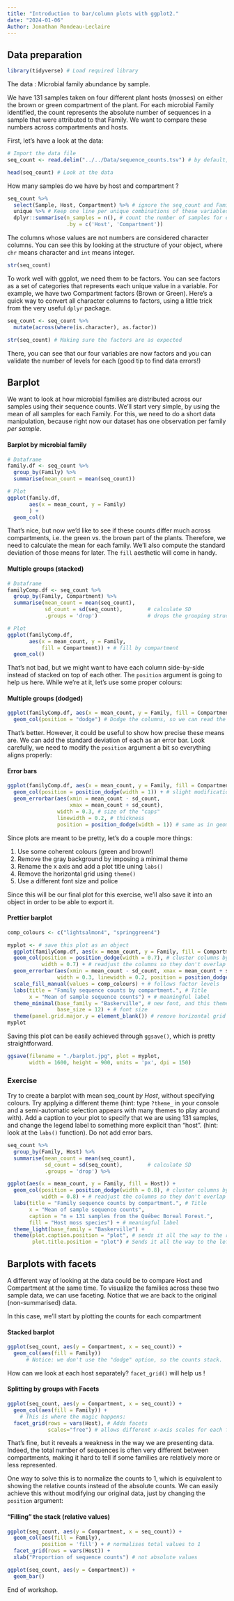 ```yaml
---
title: "Introduction to bar/column plots with ggplot2."
date: "2024-01-06"
Author: Jonathan Rondeau-Leclaire
---
```


## Data preparation

```r
library(tidyverse) # Load required library
```

The data : Microbial family abundance by sample.

We have 131 samples taken on four different plant hosts (mosses) on either the brown or green compartment of the plant. For each microbial Family identified, the count represents the absolute number of sequences in a sample that were attributed to that Family. We want to compare these numbers across compartments and hosts.

First, let's have a look at the data: 

```r
# Import the data file
seq_count <- read.delim("../../Data/sequence_counts.tsv") # by default, read.delim assumes the file has a header, and that it is separated by tabulations ("\t")

head(seq_count) # Look at the data
```

How many samples do we have by host and compartment ?
```r
seq_count %>% 
  select(Sample, Host, Compartment) %>% # ignore the seq_count and Family columns
  unique %>% # Keep one line per unique combinations of these variables
  dplyr::summarise(n_samples = n(), # count the number of samples for each
                   .by = c('Host', 'Compartment'))
```
The columns whose values are not numbers are considered character columns. You can see this by looking at the structure of your object, where `chr` means character and `int` means integer.

```r
str(seq_count)
```

To work well with ggplot, we need them to be factors. You can see factors as a set of categories that represents each unique value in a variable. For example, we have two Compartment factors (Brown or Green). Here's a quick way to convert all character columns to factors, using a little trick from the very useful `dplyr` package.

```r
seq_count <- seq_count %>% 
  mutate(across(where(is.character), as.factor))

str(seq_count) # Making sure the factors are as expected
```

There, you can see that our four variables are now factors and you can validate the number of levels for each (good tip to find data errors!)

## Barplot

We want to look at how microbial families are distributed across our samples using their sequence counts. We'll start very simple, by using the mean of all samples for each Family. For this, we need to do a short data manipulation, because right now our dataset has one observation per family _per sample_. 

#### Barplot by microbial family

```r
# Dataframe
family.df <- seq_count %>% 
  group_by(Family) %>% 
  summarise(mean_count = mean(seq_count))

# Plot 
ggplot(family.df, 
       aes(x = mean_count, y = Family)
       ) + 
  geom_col() 
```

That's nice, but now we'd like to see if these counts differ much across compartments, i.e. the green vs. the brown part of the plants. Therefore, we need to calculate the mean for each family. We'll also compute the standard deviation of those means for later. The `fill` aesthetic will come in handy.

#### Multiple groups (stacked)

```r
# Dataframe
familyComp.df <- seq_count %>% 
  group_by(Family, Compartment) %>% 
  summarise(mean_count = mean(seq_count),     
            sd_count = sd(seq_count),        # calculate SD
            .groups = 'drop')                # drops the grouping structure

# Plot
ggplot(familyComp.df, 
       aes(x = mean_count, y = Family, 
           fill = Compartment)) + # fill by compartment 
  geom_col() 
```

That's not bad, but we might want to have each column side-by-side instead of stacked on top of each other. The `position` argument is going to help us here. While we're at it, let's use some proper colours:

#### Multiple groups (dodged)

```r
ggplot(familyComp.df, aes(x = mean_count, y = Family, fill = Compartment)) + 
  geom_col(position = "dodge") # Dodge the columns, so we can read the counts
```

That's better. However, it could be useful to show how precise these means are. We can add the standard deviation of each as an error bar. Look carefully, we need to modify the `position` argument a bit so everything aligns properly:

#### Error bars

```r
ggplot(familyComp.df, aes(x = mean_count, y = Family, fill = Compartment)) + 
  geom_col(position = position_dodge(width = 1)) + # slight modification
  geom_errorbar(aes(xmin = mean_count - sd_count, 
                    xmax = mean_count + sd_count),
                width = 0.3, # size of the "caps"
                linewidth = 0.2, # thickness
                position = position_dodge(width = 1)) # same as in geom_col
```

Since plots are meant to be pretty, let's do a couple more things: 

1. Use some coherent colours (green and brown!)
2. Remove the gray background by imposing a minimal theme
3. Rename the x axis and add a plot title uning `labs()`
4. Remove the horizontal grid using `theme()`
5. Use a different font size and police 

Since this will be our final plot for this exercise, we'll also save it into an object in order to be able to export it. 

#### Prettier barplot

```r
comp_colours <- c("lightsalmon4", "springgreen4")

myplot <- # save this plot as an object
  ggplot(familyComp.df, aes(x = mean_count, y = Family, fill = Compartment)) + 
  geom_col(position = position_dodge(width = 0.7), # cluster columns by family
           width = 0.7) + # readjust the columns so they don't overlap
  geom_errorbar(aes(xmin = mean_count - sd_count, xmax = mean_count + sd_count),
                width = 0.3, linewidth = 0.2, position = position_dodge(width = 0.7)) +
  scale_fill_manual(values = comp_colours) + # follows factor levels
  labs(title = "Family sequence counts by compartment.", # Title
       x = "Mean of sample sequence counts") + # meaningful label
  theme_minimal(base_family = "Baskerville", # new font, and this theme removes gray background
                base_size = 12) + # font size
  theme(panel.grid.major.y = element_blank()) # remove horizontal grid
myplot
```

Saving this plot can be easily achieved through `ggsave()`, which is pretty straightforward.
```r
ggsave(filename = "./barplot.jpg", plot = myplot, 
       width = 1600, height = 900, units = 'px', dpi = 150)
```

### Exercise

Try to create a barplot with mean seq_count _by Host_, without specifying colours. Try applying a different theme (hint: type `?theme_` in your console and a semi-automatic selection appears with many themes to play around with). Add a caption to your plot to specify that we are using 131 samples, and change the legend label to something more explicit than "host". (hint: look at the `labs()` function). Do not add error bars.

```r
seq_count %>% 
  group_by(Family, Host) %>% 
  summarise(mean_count = mean(seq_count),     
            sd_count = sd(seq_count),        # calculate SD
            .groups = 'drop') %>% 

ggplot(aes(x = mean_count, y = Family, fill = Host)) + 
  geom_col(position = position_dodge(width = 0.8), # cluster columns by family
           width = 0.8) + # readjust the columns so they don't overlap
  labs(title = "Family sequence counts by compartment.", # Title
       x = "Mean of sample sequence counts",
       caption = "n = 131 samples from the Québec Boreal Forest.",
       fill = "Host moss species") + # meaningful label
  theme_light(base_family = "Baskerville") +
  theme(plot.caption.position = "plot", # sends it all the way to the right.
        plot.title.position = "plot") # Sends it all the way to the left
```

## Barplots with facets

A different way of looking at the data could be to compare Host and Compartment at the same time. To visualize the families across these two sample data, we can use faceting. Notice that we are back to the original (non-summarised) data.

In this case, we'll start by plotting the counts for each compartment

#### Stacked barplot

```r
ggplot(seq_count, aes(y = Compartment, x = seq_count)) + 
  geom_col(aes(fill = Family))
      # Notice: we don't use the "dodge" option, so the counts stack.
```

How can we look at each host separately? `facet_grid()` will help us !

#### Splitting by groups with Facets

```r
ggplot(seq_count, aes(y = Compartment, x = seq_count)) + 
  geom_col(aes(fill = Family)) +
    # This is where the magic happens:
  facet_grid(rows = vars(Host), # Adds facets
             scales="free") # allows different x-axis scales for each facet
```

That's fine, but it reveals a weakness in the way we are presenting data. Indeed, the total number of sequences is often very different between compartments, making it hard to tell if some families are relatively more or less represented. 

One way to solve this is to normalize the counts to 1, which is equivalent to showing the relative counts instead of the absolute counts. We can easily achieve this without modifying our original data, just by changing the `position` argument:

#### "Filling" the stack (relative values)

```r
ggplot(seq_count, aes(y = Compartment, x = seq_count)) + 
  geom_col(aes(fill = Family), 
           position = 'fill') + # normalises total values to 1
  facet_grid(rows = vars(Host)) +
  xlab("Proportion of sequence counts") # not absolute values

ggplot(seq_count, aes(y = Compartment)) + 
  geom_bar()
```

End of workshop.